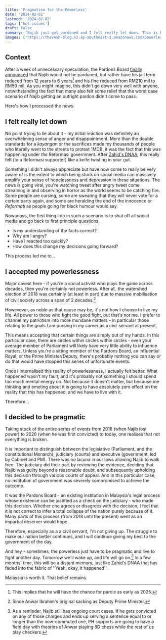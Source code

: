 ```yaml
---
title: 'Pragmatism for the Powerless'
date: '2024-02-02'
lastmod: '2024-02-02'
tags: ['hot-issues']
draft: false
summary: 'Najib just got pardoned and I felt really let down. This is how I processed it.'
images: ['https://thevesh-blog.s3.ap-southeast-1.amazonaws.com/powerless_og.webp']
---
```


## Context

After a week of unnecessary speculation, the Pardons Board [finally announced](https://www.channelnewsasia.com/asia/malaysia-former-prime-minister-najib-razak-royal-pardon-jail-term-cut-4094251) that Najib would not be pardoned, but rather have his jail term reduced from 12 years to 6 years[^1] and his fine reduced from RM210 mil to RM50 mil. As you might imagine, this didn't go down very well with anyone, notwithstanding the fact that many also felt some relief that the worst case scenario of Najib getting an outright pardon didn't come to pass.

Here's how I processed the news.

<TOCInline toc={props.toc} exclude="Context" />

## I felt really let down

No point trying to lie about it - my initial reaction was definitely an overwhelming sense of anger and disappointment. More than the double standards for a _kayangan_ or the sacrifices made my thousands of people who literally went to the streets to protest 1MDB, it was the fact that this was happening under _the_ Reformasi government. After [Zahid's DNAA](https://www.malaymail.com/news/malaysia/2023/12/31/malaysias-key-court-cases-in-2023-from-zahids-dnaa-and-syed-saddiqs-conviction-to-vernacular-schools-and-enticing-women/109319), this really felt (to a Reformasi supporter) like a knife twisting in your gut.

Something I didn't always appreciate but have now come to really be very aware of is the extent to which being stuck on social media can massively amplify your sense of hopelessness and depression in these situations. The news is going viral, you're watching tweet after angry tweet come streaming in and observing in horror as the world seems to be catching fire. Some people are cursing, some are swearing that they will never vote for a certain party again, and some are heralding the end of the innocence or _Reformati_ as people going for black humour would say.

Nowadays, the first thing I do in such a scenario is to shut off all social media and go back to first principle questions. 
- Is my understanding of the facts correct?
- Why am I angry?
- Have I reacted too quickly?
- How does this change my decisions going forward?

This process led me to...

## I accepted my powerlessness

Major caveat here - if you're a social activist who plays the game across decades, then you're certainly not powerless. After all, the watershed election of 2018 was certainly (at least in part) due to massive mobilisation of civil society across a span of 2 decades.[^2]

Howevever, as noble as that cause may be, it's not how I choose to live my life. All power to those who fight the good fight, but that's not me. I prefer to channel my patriotism into more mundane matters - in particular those relating to the goals I am pursing in my career as a civil servant at present.

This means accepting that certain things are simply out of my hands. In this particular case, there are circles within circles within circles - even your average member of Parliament will likely have very little ability to influence matters. Unless you're a sitting member of the Pardons Board, an influential Royal, or the Prime Minister/Deputy, there's probably nothing you can say or do that would have stopped this series of unfortunate events.

Once I internalised this reality of powerlessness, I actually felt better. What happened wasn't my fault, and it's probably not something I should spend too much mental energy on. Not because it doesn't matter, but because me thinking and emoting about it is going to have absolutely zero effect on the reality that this has happened, and we have to live with it.

Therefore...

## I decided to be pragmatic

Taking stock of the entire series of events from 2018 (when Najib lost power) to 2020 (when he was first convicted) to today, one realises that not everything is broken. 

It is important to distinguish between the legislative (Parliament, and the constitutional Monarch), judiciary (courts) and executive (government, led by Cabinet and PM). There was no lacuna in our laws allowing Najib to walk free. The judiciary did their part by reviewing the evidence, deciding that Najib was guilty beyond a reasonable doubt, and subsequently upholding this decision through various courts of appeal. And in this particular case, no institution of government was severely compromised to achieve the outcome.

It was the Pardons Board - an existing institution in Malaysia's legal process whose existence can be justified as a check on the judiciary - who made this decision. Whether one agrees or disagrees with the decision, I feel that it is not correct to infer a total collapse of the nation purely because of it. Many parts of this process (from 2018 until the present) went as an impartial observer would hope.

Therefore, especially as a a civil servant, I'm not giving up. The struggle to make our nation better continues, and I will continue giving my best to the government of the day.

And hey - sometimes, the powerless just have to be pragmatic and live to fight another day. Tomorrow we'll wake up, and life will go on.[^3] In a few months' time, this will be a distant memory, just like Zahid's DNAA that has faded into the fabric of ‘‘Yeah, okay, it happened''.

Malaysia is worth it. That belief remains.

[^1]: This implies that he will have the chance for parole as early as 2025.

[^2]: Since Anwar Ibrahim's original sacking as Deputy Prime Minister.

[^3]: As a reminder, Najib still has ongoing court cases. If he gets convicted on any of those charges and ends up serving a sentence equal to or longer than the now-commuted one, PH supports are going to have a field day with theories of Anwar playing 8D chess while the rest of us play checkers.